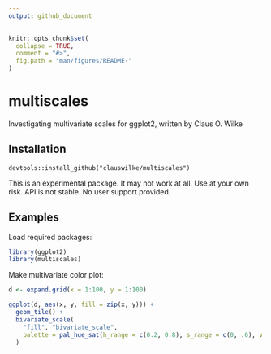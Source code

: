 ```yaml
---
output: github_document
---
```


<!-- README.md is generated from README.Rmd. Please edit that file -->

```r
knitr::opts_chunk$set(
  collapse = TRUE,
  comment = "#>",
  fig.path = "man/figures/README-"
)
```

# multiscales

Investigating multivariate scales for ggplot2, written by Claus O. Wilke


## Installation

```
devtools::install_github("clauswilke/multiscales")
```
This is an experimental package. It may not work at all. Use at your own risk. API is not stable. No user support provided.

## Examples

Load required packages:
```r
library(ggplot2)
library(multiscales)
```

Make multivariate color plot:
```r
d <- expand.grid(x = 1:100, y = 1:100)

ggplot(d, aes(x, y, fill = zip(x, y))) +
  geom_tile() +
  bivariate_scale(
    "fill", "bivariate_scale",
    palette = pal_hue_sat(h_range = c(0.2, 0.8), s_range = c(0, .6), v = 0.7)
  )
```
